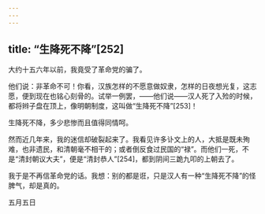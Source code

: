```yaml
---
---
---
```

title: “生降死不降”[252]
---




大约十五六年以前，我竟受了革命党的骗了。

他们说：非革命不可！你看，汉族怎样的不愿意做奴隶，怎样的日夜想光复，这志愿，便到现在也铭心刻骨的。试举一例罢，——他们说——汉人死了入殓的时候，都将辫子盘在顶上，像明朝制度，这叫做“生降死不降”[253]！

生降死不降，多少悲惨而且值得同情呵。

然而近几年来，我的迷信却破裂起来了。我看见许多讣文上的人，大抵是既未殉难，也非遗民，和清朝毫不相干的；或者倒反食过民国的“禄”。而他们一死，不是“清封朝议大夫”，便是“清封恭人”[254]，都到阴间三跪九叩的上朝去了。

我于是不再信革命党的话。我想：别的都是诳，只是汉人有一种“生降死不降”的怪脾气，却是真的。

五月五日